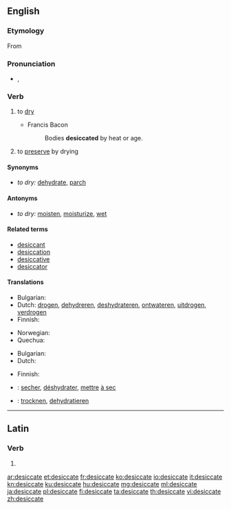 ==English==

===Etymology===
From {{etyl|la|en}} {{term/t|la|dēsiccō}}

===Pronunciation===
* {{a|UK}} {{IPA|/ˈdɛs.ɪ.keɪt/}}, {{X-SAMPA|/"dEs.I.keIt/}}

===Verb===
{{en-verb|desiccat|ing}}

# {{context|transitive|lang=en}} to [[dry]]
#* Francis Bacon
#*: Bodies '''desiccated''' by heat or age.
# {{context|transitive|lang=en}} to [[preserve]] by drying

====Synonyms====
* ''to dry:'' [[dehydrate]], [[parch]]

====Antonyms====
* ''to dry:'' [[moisten]], [[moisturize]], [[wet]]

====Related terms====
* [[desiccant]]
* [[desiccation]]
* [[desiccative]]
* [[desiccator]]

====Translations====
{{trans-top|to dry}}
* Bulgarian: {{t+|bg|изсушавам}}
* Dutch: [[drogen]], [[dehydreren]], [[deshydrateren]], [[ontwateren]], [[uitdrogen]], [[verdrogen]]
* Finnish: {{t+|fi|kuivata}}
{{trans-mid}}
* Norwegian: {{t-|no|å tørke}}
* Quechua: {{t-|qu|ch'akichiy}}
{{trans-bottom}}

{{trans-top|to preserve by drying}}
* Bulgarian: {{t+|bg|суша}}
* Dutch: {{t+|nl|drogen}}
{{trans-mid}}
* Finnish: {{t+|fi|kuivata}}
{{trans-bottom}}

{{checktrans-top}}
* {{ttbc|fr}}: [[secher]], [[déshydrater]], [[mettre]] [[à sec]]
* {{ttbc|de}}: [[trocknen]], [[dehydratieren]]
{{trans-bottom}}

----

==Latin==

===Verb===
{{la-verb-form|dēsiccāte}}

# {{conjugation of|dēsiccō||2|p|pres|act|imp|lang=la}}

[[ar:desiccate]]
[[et:desiccate]]
[[fr:desiccate]]
[[ko:desiccate]]
[[io:desiccate]]
[[it:desiccate]]
[[kn:desiccate]]
[[ku:desiccate]]
[[hu:desiccate]]
[[mg:desiccate]]
[[ml:desiccate]]
[[ja:desiccate]]
[[pl:desiccate]]
[[fi:desiccate]]
[[ta:desiccate]]
[[th:desiccate]]
[[vi:desiccate]]
[[zh:desiccate]]